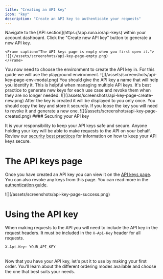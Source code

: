 ```yaml
---
title: "Creating an API key"
icon: "key"
description: "Create an API key to authenticate your requests"
---
```


<Steps>
  <Step title="Open the API keys page">
    Navigate to the [API section](https://app.runa.io/api-keys) within your account dashboard. Click the "Create new API key" button to generate a new API key.

    <Frame caption="The API keys page is empty when you first open it.">
    ![](/assets/screenshots/api-key-page-empty.png)
    </Frame>
  </Step>
  <Step title="Choose the environment">
    You now need to choose the environment to create the API key in. For this guide we will use the playground environment.
    <Frame caption="The environment modal is displayed when you click the 'Create new API key' button.">
    ![](/assets/screenshots/api-key-page-env-modal.png)
    </Frame>
  </Step>
  <Step title="Give the API key a name">
    You should give the API key a name that will help you identify it. This is helpful when managing multiple API keys. It's best practice to generate new keys for each use case and revoke them when they are no longer needed.
    <Frame caption="When creating a new API key, you will be asked to give it a name.">
    ![](/assets/screenshots/api-key-page-create-new.png)
    </Frame>
  </Step>
  <Step title="Copy the API key">
    After the key is created it will be displayed to you only once. You should copy the key and store it securely. If you loose the key you will need to revoke it and generate a new one.
    <Frame caption="The API key is displayed to you only once.">
    ![](/assets/screenshots/api-key-page-created.png)
    </Frame>
    <Note>
#### Securing your API key

It is your responsibility to keep your API keys safe and secure. Anyone holding your key will be able to make requests to the API on your behalf.
Review our [security best practices](/best-practices/security) for information on how to keep your API keys secure.
</Note>
  </Step>
</Steps>

# The API keys page

Once you have created an API key you can view it on the [API keys page](/getting-started/api-keys). You can also revoke any keys from this page. You can read more in the [authentication guide](/best-practices/authentication).

<Frame caption="The API keys page shows a list of all your API keys.">
    ![](/assets/screenshots/api-key-page-success.png)
</Frame>

# Using the API key

When making requests to the API you will need to include the API key in the request headers. It must be included in the `X-Api-Key` header for all requests.

```http
X-Api-Key: YOUR_API_KEY
```

<br/>
<Card horizontal icon="arrow-right" title="Next step: Your first order" href="/getting-started/first-order/which-mode">
Now that you have your API key, let's put it to use by making your first order. You'll learn about the different ordering modes available and choose the one that best suits your needs.
</Card>